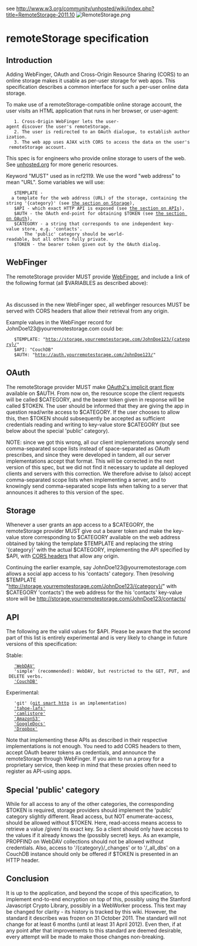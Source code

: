 see http://www.w3.org/community/unhosted/wiki/index.php?title=RemoteStorage-2011.10
[[File:RemoteStorage.png]]
= remoteStorage specification =

== Introduction ==

Adding WebFinger, OAuth and Cross-Origin Resource Sharing (CORS) to an online storage makes it usable as per-user storage for web apps. This specification describes a common interface for such a per-user online data storage.

To make use of a remoteStorage-compatible online storage account, the user visits an HTML application that runs in her browser, or user-agent:

    1. Cross-Origin WebFinger lets the user-agent discover the user's remoteStorage.
    2. The user is redirected to an OAuth dialogue, to establish authorization.
    3. The web app uses AJAX with CORS to access the data on the user's remoteStorage account.

This spec is for engineers who provide online storage to users of the web. See [http://unhosted.org/ unhosted.org] for more generic resources.

Keyword "MUST" used as in rcf2119. We use the word "web address" to mean "URL". Some variables we will use:

    $TEMPLATE -  a template for the web address (URL) of the storage, containing the string '{category}' (see [[#Storage|the section on Storage]]),
    $API - which exact HTTP API is exposed (see [[#API|the section on APIs]]),
    $AUTH - the OAuth end-point for obtaining $TOKEN (see [[#OAuth|the section on OAuth]]),
    $CATEGORY - a string that corresponds to one independent key-value store, e.g. 'contacts'.
        The 'public' category should be world-readable, but all others fully private.
    $TOKEN - the bearer token given out by the OAuth dialog.


== WebFinger ==

The remoteStorage provider MUST provide [https://tools.ietf.org/html/draft-jones-appsawg-webfinger-01 WebFinger], and include a link of the following format (all $VARIABLES as described above):

    <Link rel="remoteStorage" template="$TEMPLATE" api="$API" auth="$AUTH" ></Link>

As discussed in the new WebFinger spec, all webfinger resources MUST be served with CORS headers that allow their retrieval from any origin.

Example values in the WebFinger record for JohnDoe123@yourremotestorage.com could be:

    $TEMPLATE: "http://storage.yourremotestorage.com/JohnDoe123/{category}/"
    $API: "CouchDB"
    $AUTH: "http://auth.yourremotestorage.com/JohnDoe123/"

== OAuth ==

The remoteStorage provider MUST make [http://tools.ietf.org/html/draft-ietf-oauth-v2-13#section-4.2 OAuth2's implicit grant flow] available on $AUTH. From now on, the resource scope the client requests will be called $CATEGORY, and the bearer token given in response will be called $TOKEN.
The user should be informed that they are giving the app in question read/write access to $CATEGORY. If the user chooses to allow this, then $TOKEN should subsequently be accepted as sufficient credentials reading and writing to key-value store $CATEGORY (but see below about the special 'public' category).

NOTE: since we got this wrong, all our client implementations wrongly send comma-separated scope lists instead of space-separated as OAuth prescribes, and since they were developed in tandem, all our server implementations accept that format. This will be corrected in the next version of this spec, but we did not find it necessary to update all deployed clients and servers with this correction. We therefore advise to (also) accept comma-separated scope lists when implementing a server, and to knowingly send comma-separated scope lists when talking to a server that announces it adheres to this version of the spec.

== Storage ==

Whenever a user grants an app access to a $CATEGORY, the remoteStorage provider MUST give out a bearer token and make the key-value store corresponding to $CATEGORY available on the web address obtained by taking the template $TEMPLATE and replacing the string '{category}' with the actual $CATEGORY, implementing the API specified by $API, with [http://www.w3.org/TR/cors/ CORS headers] that allow any origin.

Continuing the earlier example, say JohnDoe123@yourremotestorage.com allows a social app access to his 'contacts' category. Then (resolving $TEMPLATE "http://storage.yourremotestorage.com/JohnDoe123/{category}/" with $CATEGORY 'contacts') the web address for the his 'contacts' key-value store will be http://storage.yourremotestorage.com/JohnDoe123/contacts/


== API ==

The following are the valid values for $API. Please be aware that the second part of this list is entirely experimental and is very likely to change in future versions of this specification:

Stable:

    [http://www.webdav.org/specs/rfc4918.html 'WebDAV']
    'simple' (recommended): WebDAV, but restricted to the GET, PUT, and DELETE verbs.
    [http://wiki.apache.org/couchdb/Complete_HTTP_API_Reference 'CouchDB']

Experimental:

    'git' ([http://schacon.github.com/git/git-http-backend.html git smart http] is an implementation)
    [http://tahoe-lafs.org/trac/tahoe-lafs/browser/docs/frontends/webapi.rst 'tahoe-lafs']
    [http://camlistore.org/code/?p=camlistore.git;f=doc/protocol;hb=master 'camlistore']
    [http://docs.amazonwebservices.com/AmazonS3/latest/API/ 'AmazonS3']
    [http://code.google.com/apis/documents/docs/3.0/developers_guide_protocol.html#UploadingDocs 'GoogleDocs']
    [http://www.dropbox.com/developers/reference/api 'Dropbox']

Note that implementing these APIs as described in their respective implementations is not enough. You need to add CORS headers to them, accept OAuth bearer tokens as credentials, and announce the remoteStorage through WebFinger. If you aim to run a proxy for a proprietary service, then keep in mind that these proxies often need to register as API-using apps.


== Special 'public' category ==

While for all access to any of the other categories, the corresponding $TOKEN is required, storage providers should implement the 'public' category slightly different. Read access, but NOT enumerate-access, should be allowed without $TOKEN. Here, read-access means access to retrieve a value /given/ its exact key. So a client should only have access to the values if it already knows the (possibly secret) keys. As an example, PROPFIND on WebDAV collections should not be allowed without credentials. Also, access to '/{category}/_changes' or to '/_all_dbs' on a CouchDB instance should only be offered if $TOKEN is presented in an HTTP header.


== Conclusion ==

It is up to the application, and beyond the scope of this specification, to implement end-to-end encryption on top of this, possibly using the Stanford Javascript Crypto Library, possibly in a WebWorker process. This text may be changed for clarity - its history is tracked by this wiki. However, the standard it describes was frozen on 31 October 2011. The standard will not change for at least 6 months (until at least 31 April 2012). Even then, if at any point after that improvements to this standard are deemed desirable, every attempt will be made to make those changes non-breaking.
